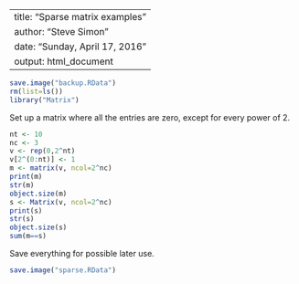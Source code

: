
---
title: "Sparse matrix examples"
author: "Steve Simon"
date: "Sunday, April 17, 2016"
output: html_document
---

```{r start-clean}
save.image("backup.RData")
rm(list=ls())
library("Matrix")
```

Set up a matrix where all the entries are zero, except for
every power of 2.

```{r simple sparse examples}
nt <- 10
nc <- 3
v <- rep(0,2^nt)
v[2^(0:nt)] <- 1
m <- matrix(v, ncol=2^nc)
print(m)
str(m)
object.size(m)
s <- Matrix(v, ncol=2^nc)
print(s)
str(s)
object.size(s)
sum(m==s)
```

Save everything for possible later use.

```{r save-everything}
save.image("sparse.RData")
```
